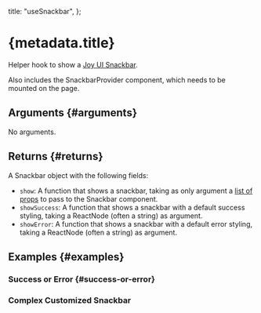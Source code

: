 
  title: "useSnackbar",
};


# {metadata.title}

Helper hook to show a [Joy UI Snackbar](https://mui.com/joy-ui/react-snackbar/).

Also includes the SnackbarProvider component, which needs to be mounted on the page.

## Arguments \{#arguments}

No arguments.

## Returns \{#returns}

A Snackbar object with the following fields:

- `show`: A function that shows a snackbar, taking as only argument a [list of props](https://mui.com/joy-ui/api/snackbar/#props) to pass to the Snackbar component.
- `showSuccess`: A function that shows a snackbar with a default success styling, taking a ReactNode (often a string) as argument.
- `showError`: A function that shows a snackbar with a default error styling, taking a ReactNode (often a string) as argument.

## Examples \{#examples}

### Success or Error \{#success-or-error}

<SuccessOrErrorExample />

### Complex Customized Snackbar

<ComplexCustomizedSnackbarExample />
